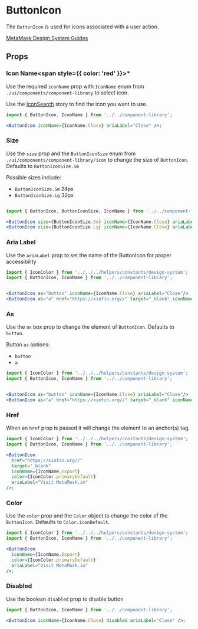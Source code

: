 
# ButtonIcon

The `ButtonIcon` is used for icons associated with a user action.

[MetaMask Design System Guides](https://www.notion.so/MetaMask-Design-System-Guides-Design-f86ecc914d6b4eb6873a122b83c12940)

<Canvas>
  <Story id="components-componentlibrary-buttonicon--default-story" />
</Canvas>

## Props

<ArgsTable of={ButtonIcon} />

### Icon Name<span style={{ color: 'red' }}>\*</span>

Use the required `iconName` prop with `IconName` enum from `./ui/components/component-library` to select icon.

Use the [IconSearch](/story/components-componentlibrary-icon--default-story) story to find the icon you want to use.

<Canvas>
  <Story id="components-componentlibrary-buttonicon--icon-name-story" />
</Canvas>

```jsx
import { ButtonIcon, IconName } from '../../component-library';

<ButtonIcon iconName={IconName.Close} ariaLabel="Close" />;
```

### Size

Use the `size` prop and the `ButtonIconSize` enum from `./ui/components/component-library/icon` to change the size of `ButtonIcon`. Defaults to `ButtonIconSize.Sm`

Possible sizes include:

- `ButtonIconSize.Sm` 24px
- `ButtonIconSize.Lg` 32px

<Canvas>
  <Story id="components-componentlibrary-buttonicon--size-story" />
</Canvas>

```jsx

import { ButtonIcon, ButtonIconSize, IconName } from '../../component-library';

<ButtonIcon size={ButtonIconSize.Sm} iconName={IconName.Close} ariaLabel="Close"/>
<ButtonIcon size={ButtonIconSize.Lg} iconName={IconName.Close} ariaLabel="Close"/>
```

### Aria Label

Use the `ariaLabel` prop to set the name of the ButtonIcon for proper accessibility

<Canvas>
  <Story id="components-componentlibrary-buttonicon--aria-label" />
</Canvas>

```jsx
import { IconColor } from '../../../helpers/constants/design-system';
import { ButtonIcon, IconName } from '../../component-library';


<ButtonIcon as="button" iconName={IconName.Close} ariaLabel="Close"/>
<ButtonIcon as="a" href="https://xinfin.org//" target="_blank" iconName={IconName.Export} color={IconColor.primaryDefault} ariaLabel="Visit MetaMask.io"/>
```

### As

Use the `as` box prop to change the element of `ButtonIcon`. Defaults to `button`.

Button `as` options:

- `button`
- `a`

<Canvas>
  <Story id="components-componentlibrary-buttonicon--as" />
</Canvas>

```jsx
import { IconColor } from '../../../helpers/constants/design-system';
import { ButtonIcon, IconName } from '../../component-library';


<ButtonIcon as="button" iconName={IconName.Close} ariaLabel="Close"/>
<ButtonIcon as="a" href="https://xinfin.org//" target="_blank" iconName={IconName.Export} color={IconColor.primaryDefault} ariaLabel="Visit MetaMask.io"/>
```

### Href

When an `href` prop is passed it will change the element to an anchor(`a`) tag.

<Canvas>
  <Story id="components-componentlibrary-buttonicon--href" />
</Canvas>

```jsx
import { IconColor } from '../../../helpers/constants/design-system';
import { ButtonIcon, IconName } from '../../component-library';

<ButtonIcon
  href="https://xinfin.org//"
  target="_blank"
  iconName={IconName.Export}
  color={IconColor.primaryDefault}
  ariaLabel="Visit MetaMask.io"
/>;
```

### Color

Use the `color` prop and the `Color` object to change the color of the `ButtonIcon`. Defaults to `Color.iconDefault`.

<Canvas>
  <Story id="components-componentlibrary-buttonicon--color-story" />
</Canvas>

```jsx
import { IconColor } from '../../../helpers/constants/design-system';
import { ButtonIcon, IconName } from '../../component-library';

<ButtonIcon
  iconName={IconName.Export}
  color={IconColor.primaryDefault}
  ariaLabel="Visit MetaMask.io"
/>;
```

### Disabled

Use the boolean `disabled` prop to disable button

<Canvas>
  <Story id="components-componentlibrary-buttonicon--disabled" />
</Canvas>

```jsx
import { ButtonIcon, IconName } from '../../component-library';

<ButtonIcon iconName={IconName.Close} disabled ariaLabel="Close" />;
```
